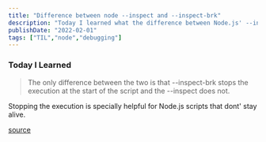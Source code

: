 ```yaml
---
title: "Difference between node --inspect and --inspect-brk"
description: "Today I learned what the difference between Node.js' --inspect and --inspect-brk is"
publishDate: "2022-02-01"
tags: ["TIL","node","debugging"]
---
```


### Today I Learned

> The only difference between the two is that --inspect-brk stops the execution at the start of the script and the --inspect does not.

Stopping the execution is specially helpful for Node.js scripts that dont' stay alive.

[source](https://medium.com/trabe/debugging-node-js-applications-part-1-f1cca5084356#:~:text=The%20only%20difference%20between%20the,the%20%2D%2Dinspect%20does%20not.)

